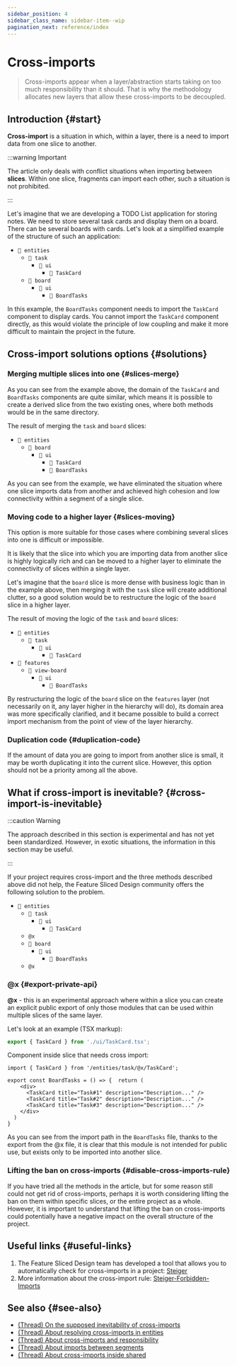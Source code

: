 ```yaml
---
sidebar_position: 4
sidebar_class_name: sidebar-item--wip
pagination_next: reference/index
---
```



# Cross-imports

<WIP ticket="220" />

> Cross-imports appear when a layer/abstraction starts taking on too much responsibility than it should. That is why the methodology allocates new layers that allow these cross-imports to be decoupled.

## Introduction {#start}

**Cross-import** is a situation in which, within a layer, there is a need to import data from one slice to another.

:::warning Important

The article only deals with conflict situations when importing between **slices**. Within one slice, fragments can import each other, such a situation is not prohibited.

:::

Let's imagine that we are developing a TODO List application for storing notes. We need to store several task cards and display them on a board. There can be several boards with cards. 
Let's look at a simplified example of the structure of such an application:

- `📂 entities`
	- `📂 task`
		- `📁 ui`
			- `📄 TaskCard`
	- `📁 board`
		- `📁 ui`
			- `📄 BoardTasks`

In this example, the `BoardTasks` component needs to import the `TaskCard` component to display cards.
You cannot import the `TaskCard` component directly, as this would violate the principle of low coupling and make it more difficult to maintain the project in the future.

## Cross-import solutions options {#solutions}

### Merging multiple slices into one {#slices-merge}
As you can see from the example above, the domain of the `TaskCard` and `BoardTasks` components are quite similar, which means it is possible to create a derived slice from the two existing ones, where both methods would be in the same directory.

The result of merging the `task` and `board` slices:
- `📂 entities`
	- `📂 board`
		- `📁 ui`
			- `📄 TaskCard`
			- `📄 BoardTasks`

As you can see from the example, we have eliminated the situation where one slice imports data from another and achieved high cohesion and low connectivity within a segment of a single slice.

### Moving code to a higher layer {#slices-moving}
This option is more suitable for those cases where combining several slices into one is difficult or impossible.

It is likely that the slice into which you are importing data from another slice is highly logically rich and can be moved to a higher layer to eliminate the connectivity of slices within a single layer.

Let's imagine that the `board` slice is more dense with business logic than in the example above, then merging it with the `task` slice will create additional clutter, so a good solution would be to restructure the logic of the `board` slice in a higher layer.

The result of moving the logic of the `task` and `board` slices:

- `📂 entities`
	- `📂 task`
		- `📁 ui`
			- `📄 TaskCard`
- `📂 features`
	- `📁 view-board`
		- `📁 ui`
			- `📄 BoardTasks`

By restructuring the logic of the `board` slice on the `features` layer (not necessarily on it, any layer higher in the hierarchy will do), its domain area was more specifically clarified, and it became possible to build a correct import mechanism from the point of view of the layer hierarchy.

### Duplication code {#duplication-code}
If the amount of data you are going to import from another slice is small, it may be worth duplicating it into the current slice. However, this option should not be a priority among all the above.

## What if cross-import is inevitable? {#cross-import-is-inevitable}

:::caution Warning

The approach described in this section is experimental and has not yet been standardized. However, in exotic situations, the information in this section may be useful.

:::

If your project requires cross-import and the three methods described above did not help, the Feature Sliced ​​Design community offers the following solution to the problem.

- `📂 entities`
	- `📂 task`
		- `📁 ui`
			- `📄 TaskCard`
	- `@x`
	- `📁 board`
		- `📁 ui`
			- `📄 BoardTasks`
	- `@x`

### @x {#export-private-api}
**@x** - this is an experimental approach where within a slice you can create an explicit public export of only those modules that can be used within multiple slices of the same layer.

Let's look at an example (TSX markup):
```ts title="entities/task/@x.ts"
export { TaskCard } from './ui/TaskCard.tsx';
```
Component inside slice that needs cross import:
```tsx title="entities/board/ui/BoardTasks.tsx"
import { TaskCard } from '/entities/task/@x/TaskCard';

export const BoardTasks = () => {  return (
    <div>
      <TaskCard title="Task#1" description="Description..." />
      <TaskCard title="Task#2" description="Description..." />
      <TaskCard title="Task#3" description="Description..." />
    </div>
  )
}
```
As you can see from the import path in the `BoardTasks` file, thanks to the export from the @x file, it is clear that this module is not intended for public use, but exists only to be imported into another slice.

### Lifting the ban on cross-imports {#disable-cross-imports-rule}
If you have tried all the methods in the article, but for some reason still could not get rid of cross-imports, perhaps it is worth considering lifting the ban on them within specific slices, or the entire project as a whole.
However, it is important to understand that lifting the ban on cross-imports could potentially have a negative impact on the overall structure of the project.

## Useful links {#useful-links}

1. The Feature Sliced ​​Design team has developed a tool that allows you to automatically check for cross-imports in a project: [Steiger](https://github.com/feature-sliced/steiger) 
2. More information about the cross-import rule: [Steiger-Forbidden-Imports](https://github.com/feature-sliced/steiger/blob/master/packages/steiger-plugin-fsd/src/forbidden-imports/README.md) 

## See also {#see-also}

- [(Thread) On the supposed inevitability of cross-imports](https://t.me/feature_sliced/4515)
- [(Thread) About resolving cross-imports in entities](https://t.me/feature_sliced/3678)
- [(Thread) About cross-imports and responsibility](https://t.me/feature_sliced/3287)
- [(Thread) About imports between segments](https://t.me/feature_sliced/4021)
- [(Thread) About cross-imports inside shared](https://t.me/feature_sliced/3618)